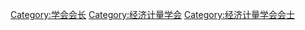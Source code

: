 [[Category:学会会长|Category:学会会长]]
[[Category:经济计量学会|Category:经济计量学会]]
[[Category:经济计量学会会士|Category:经济计量学会会士]]